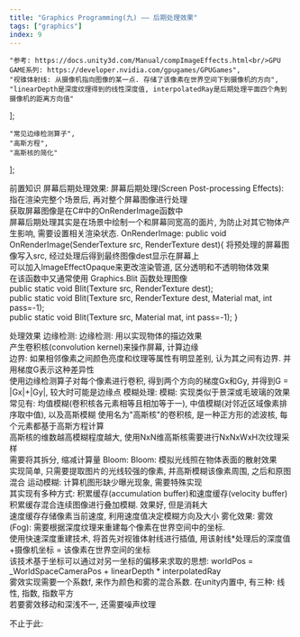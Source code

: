 ```yaml
---
title: "Graphics Programming(九) —— 后期处理效果"
tags: ["graphics"]
index: 9
---
```


    "参考: https://docs.unity3d.com/Manual/compImageEffects.html<br/>GPU GAME系列: https://developer.nvidia.com/gpugames/GPUGames",
    "视锥体射线: 从摄像机指向图像的某一点. 存储了该像素在世界空间下到摄像机的方向",
    "linearDepth是深度纹理得到的线性深度值, interpolatedRay是后期处理平面四个角到摄像机的距离方向值"
];

    "常见边缘检测算子",
    "高斯方程",
    "高斯核的简化"
];

前置知识
<Tab>
    屏幕后期处理效果:
    <Tab>
        屏幕后期处理(Screen Post-processing Effects): 指在渲染完整个场景后, 再对整个屏幕图像进行处理
        <br/>
        获取屏幕图像是在C#中的OnRenderImage函数中
        <br/>
        屏幕后期处理其实是在场景中绘制一个和屏幕同宽高的面片, 为防止对其它物体产生影响, 需要设置相关渲染状态.
    </Tab>
    <Expansion>OnRenderImage</Expansion>:
    <Tab expan>
        public void OnRenderImage(SenderTexture src, RenderTexture dest)&#123;
        <Tab>
            将预处理的屏幕图像写入src, 经过处理后得到最终图像dest显示在屏幕上
            <br/>
            可以加入ImageEffectOpaque来更改渲染管道, 区分透明和不透明物体效果
            <br/>
            在该函数中又通常使用 Graphics.Blit 函数处理图像
            <br/>
            public static void Blit(Texture src, RenderTexture dest);
            <br/>
            public static void Blit(Texture src, RenderTexture dest, Material mat, int pass=-1);
            <br/>
            public static void Blit(Texture src, Material mat, int pass=-1);
        </Tab>
        &#125;
    </Tab>
</Tab><p></p>

处理效果
<Tab>
    <Expansion>边缘检测</Expansion>:
    <Tab expan>
        边缘检测: 用以实现物体的描边效果
        <br/>
        产生卷积核(convolution kernel)来操作屏幕, 计算边缘
        <br/>
        边界: 如果相邻像素之间颜色亮度和纹理等属性有明显差别, 认为其之间有边界. 并用梯度G表示这种差异性
        <br/>
        使用<Model about="@1">边缘检测算子</Model>对每个像素进行卷积, 得到两个方向的梯度Gx和Gy, 并得到G = |Gx|+|Gy|, 较大时可能是边缘点
    </Tab>
    <Expansion>模糊处理</Expansion>:
    <Tab expan>
        模糊: 实现类似于景深或毛玻璃的效果
        <br/>
        常见有: 均值模糊(卷积核各元素相等且相加等于一), 中值模糊(对邻近区域像素排序取中值), 以及<Expansion>高斯模糊</Expansion>
        <Tab expan>
            使用名为"高斯核"的卷积核, 是一种正方形的滤波核, 每个元素都基于<Model about="@2">高斯方程</Model>计算
            <br/>
            高斯核的维数越高模糊程度越大, 使用NxN维高斯核需要进行NxNxWxH次纹理采样
            <br/>
            需要<Model about="@3">将其拆分</Model>, 缩减计算量
        </Tab>
    </Tab>
    <Expansion>Bloom</Expansion>:
    <Tab expan>
        Bloom: 模拟光线照在物体表面的散射效果
        <br/>
        实现简单, 只需要提取图片的光线较强的像素, 并高斯模糊该像素周围, 之后和原图混合
    </Tab>
    <Expansion>运动模糊</Expansion>:
    <Tab expan>
        计算机图形缺少曝光现象, 需要特殊实现
        <br/>
        其实现有多种方式: 积累缓存(accumulation buffer)和速度缓存(velocity buffer)
        <br/>
        积累缓存混合连续图像进行叠加模糊. 效果好, 但是消耗大
        <br/>
        速度缓存存储像素当前速度, 利用速度值决定模糊方向及大小
    </Tab>
    <Expansion>雾化效果</Expansion>:
    <Tab expan>
        雾效(Fog): 需要根据深度纹理来重建每个像素在世界空间中的坐标.
        <br/>
        使用快速深度重建技术, 将首先对<Quote id="#2">视锥体射线</Quote>进行插值, 用该射线*处理后的深度值+摄像机坐标 = 该像素在世界空间的坐标
        <br/>
        该技术基于坐标可以通过对另一坐标的偏移来求取的思想: worldPos = _WorldSpaceCameraPos + <Quote className="Quote" id="#3">linearDepth * interpolatedRay</Quote>
        <br/>
        雾效实现需要一个系数f, 来作为颜色和雾的混合系数. 在unity内置中, 有三种: 线性, 指数, 指数平方
        <br/>
        若要雾效移动和深浅不一, 还需要噪声纹理
    </Tab>
</Tab>

<Quote id="#1">不止于此</Quote>: